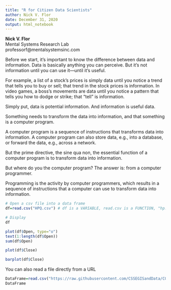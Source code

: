 ```yaml
---
title: "R for Citizen Data Scientists"
author: Nick V. Flor
date: December 31, 2020
output: html_notebook
---
```

**Nick V. Flor**<br>
Mental Systems Research Lab<br>
professorf@mentalsystemsinc.com<br>

Before we start, it's important to  know the difference between data and information. Data is basically anything you can perceive. But it's not information until you can use it—until it's useful. 

For example, a list of a stock's prices is simply data until you notice a trend that tells you to buy or sell; that trend in the stock prices is information.  In video games, a boss's movements are data until you notice a pattern that tells you how to dodge or strike; that "tell" is information.

Simply put, data is potential information. And information is useful data. 

Something needs to transform the data into information, and that something is a computer program.

A computer program is a sequence of instructions that transforms data into information. A computer program can also store data, e.g., into a database, or forward the data, e.g., across a network. 

But the prime directive, the sine qua non, the essential function of a computer program is to transform data into information.

But where do you the computer program? The answer is: from a computer programmer. 

Programming is the activity by computer programmers, which results in a sequence of instructions that a computer can use to transform data into information.


```r

# Open a csv file into a data frame
df=read.csv("HPQ.csv") # df is a VARIABLE, read.csv is a FUNCTION, "hp.csv" is a PARAMETER

# Display
df
```
```r
plot(df$Open, type="o")
text(1:length(df$Open))
sum(df$Open)
```
```r
plot(df$Close)
```
```r
barplot(df$Close)
```
You can also read a file directly from a URL

```r
DataFrame=read.csv("https://raw.githubusercontent.com/CSSEGISandData/COVID-19/master/csse_covid_19_data/csse_covid_19_time_series/time_series_covid19_confirmed_global.csv")
DataFrame
```

